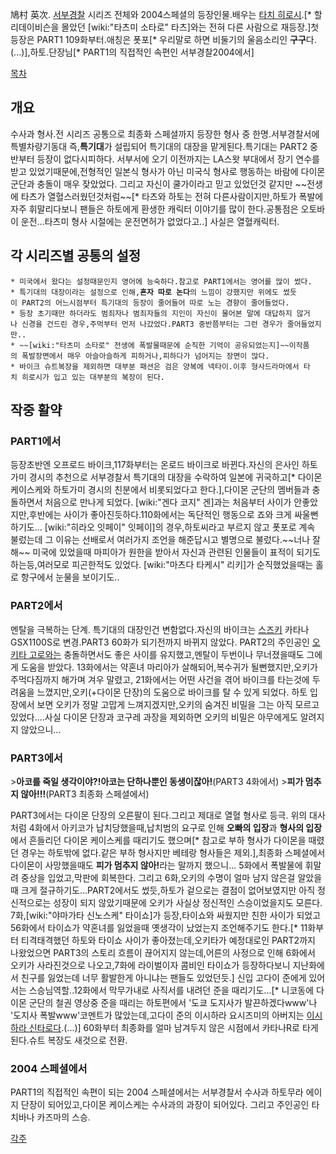 鳩村 英次. [[서부경찰]] 시리즈 전체와 2004스페셜의 등장인물.배우는 [[타치 히로시]].[* 할리데이비슨을 몰았던 [wiki:"타츠미 소타로" 타츠]와는 전혀 다른 사람으로 재등장.]첫 등장은 PART1 109화부터.애칭은 폿포[* 우리말로 하면 비둘기의 울음소리인 '''구구'''다.(...)],하토.단장님[* PART1의 직접적인 속편인 서부경찰2004에서]

[[목차]]

== 개요 ==
수사과 형사.전 시리즈 공통으로 최종화 스페셜까지 등장한 형사 중 한명.서부경찰서에 특별차량기동대 즉,'''특기대'''가 설립되어 특기대의 대장을 맡게된다.특기대는 PART2 중반부터 등장이 없다시피하다.
서부서에 오기 이전까지는 LA스왓 부대에서 장기 연수를 받고 있었기때문에,전형적인 일본식 형사가 아닌 미국식 형사로 행동하는 바람에 다이몬 군단과 충돌이 매우 잦았었다.
그리고 자신이 쿨가이라고 믿고 있었던것 같지만 ~~전생에 타츠가 열혈스러웠던것처럼~~[* 타츠와 하토는 전혀 다른사람이지만,하토가 폭발에 자주 휘말리다보니 팬들은 하토에게 환생한 캐릭터 이야기를 많이 한다.공통점은 오토바이 운전...타츠미 형사 시절에는 운전면허가 없었다고..] 사실은 열혈캐릭터.
== 각 시리즈별 공통의 설정 ==
 * 미국에서 왔다는 설정때문인지 영어에 능숙하다.참고로 PART1에서는 영어를 많이 썼다.
 * 특기대의 대장이라는 설정으로 인해,'''혼자 따로 논다'''의 느낌이 강했지만 위에도 썼듯이 PART2의 어느시점부터 특기대의 등장이 줄어들어 따로 노는 경향이 줄어들었다.
 * 등장 초기때만 하더라도 범죄자나 범죄자들의 지인이 자신이 물어본 말에 대답하지 않거나 신경을 건드린 경우,주먹부터 먼저 나갔었다.PART3 중반쯤부터는 그런 경우가 줄어들었지만..
 * ~~[wiki:"타츠미 소타로" 전생에 폭발물때문에 순직한 기억이 공유되었는지]~~이작품의 폭발장면에서 매우 아슬아슬하게 피하거나,피하다가 넘어지는 장면이 많다.
 * 바이크 슈트복장을 제외하면 대부분 패션은 검은 양복에 넥타이.이후 형사드라마에서 타치 히로시가 입고 있는 대부분의 복장이 된다.
== 작중 활약 ==
=== PART1에서 ===
등장초반엔 오프로드 바이크,117화부터는 온로드 바이크로 바뀐다.자신의 은사인 하토가미 경시의 추천으로 서부경찰서 특기대의 대장을 수락하여 일본에 귀국하고[* 다이몬 케이스케와 하토가미 경시의 친분에서 비롯되었다고 한다.],다이몬 군단의 멤버들과 충돌하면서 처음으로 만나게 되었다.
[wiki:"겐다 코지" 겐]과는 처음부터 사이가 안좋았지만,후반에는 사이가 좋아진듯하다.110화에서는 독단적인 행동으로 죠와 크게 싸울뻔하기도...
[wiki:"히라오 잇페이" 잇페이]의 경우,하토씨라고 부르지 않고 폿포로 계속 불렀는데 그 이유는 선배로서 여러가지 조언을 해준답시고 별명으로 불렀다.~~너나 잘해~~
미국에 있었을때 마피아가 원한을 받아서 자신과 관련된 인물들이 표적이 되기도 하는등,여러모로 피곤한적도 있었다.
[wiki:"마츠다 타케시" 리키]가 순직했었을때는 홀로 항구에서 눈물을 보이기도..
=== PART2에서 ===
멘탈을 극복하는 단계.
특기대의 대장인건 변함없다.자신의 바이크는 [[스즈키]] 카타나GSX1100S로 변경.PART3 60화가 되기전까지 바뀌지 않았다.
PART2의 주인공인 [[오키타 고로]]와는 충돌하면서도 좋은 사이를 유지했고,멘탈이 두번이나 무너졌을때도 그에게 도움을 받았다.
13화에서는 약혼녀 마리아가 살해되어,복수귀가 될뻔했지만,오키가 주먹다짐까지 해가며 겨우 말렸고,
21화에서는 어떤 사건을 겪어 바이크를 타는것에 두려움을 느꼈지만,오키(+다이몬 단장)의 도움으로 바이크를 탈 수 있게 되었다.
하토 입장에서 보면 오키가 정말 고맙게 느껴지겠지만,오키의 숨겨진 비밀을 그는 아직 모르고 있었다....사실 다이몬 단장과 코구레 과장을 제외하면 오키의 비밀은 아무에게도 알려지지 않았으니...
=== PART3에서 ===
>'''아코를 죽일 생각이야?!아코는 단하나뿐인 동생이잖아!'''(PART3 4화에서)
>'''피가 멈추지 않아!!!'''(PART3 최종화 스페셜에서)

PART3에서는 다이몬 단장의 오른팔이 된다.그리고 제대로 열혈 형사로 등극.
위의 대사처럼 4화에서 아키코가 납치당했을때,납치범의 요구로 인해 '''오빠의 입장'''과 '''형사의 입장'''에서 흔들리던 다이몬 케이스케를 때리기도 했으며[* 참고로 부하 형사가 다이몬을 때렸던 경우는 하토밖에 없다.같은 부하 형사지만 베테랑 형사들은 제외.],최종화 스페셜에서 다이몬이 사망했을때도 '''피가 멈추지 않아!'''라는 말까지 했으니...
5화에서 폭발물에 휘말려 중상을 입었고,막판에 회복한다.
그리고 6화,오키의 수명이 얼마 남지 않은걸 알았을때 크게 절규하기도...PART2에서도 썼듯,하토가 겉으로는 결점이 없어보였지만 아직 정신적으로는 성장이 되지 않았기때문에 오키가 사실상 정신적인 스승이었을지도 모른다.
7화,[wiki:"야마가타 신노스케" 타이쇼]가 등장,타이쇼와 싸웠지만 친한 사이가 되었고 56화에서 타이쇼가 약혼녀를 잃었을때 옛생각이 났었는지 조언해주기도 한다.[* 11화부터 티격태격했던 하토와 타이쇼 사이가 좋아졌는데,오키타가 예정대로인 PART2까지 나왔었으면 PART3의 스토리 흐름이 끊어지지 않는데,어른의 사정으로 인해 6화에서 오키가 사라진것으로 나오고,7화에 라이벌이자 콤비인 타이쇼가 등장하다보니 지난화에서 친구를 잃었는데 너무 활발한게 아니냐는 팬들도 있었던듯.]
신입 고다이 준에게 있어서는 스승님역할..12화에서 막무가내로 사직서를 내려던 준을 때리기도...[* 니코동에 다이몬 군단의 철권 영상중 준을 때리는 하토편에서 '도쿄 도지사가 발끈하겠다www'나 '도지사 폭발www'코멘트가 많았는데,고다이 준의 이시하라 요시즈미의 아버지는 [[이시하라 신타로]]다.(...)]
60화부터 최종화를 얼마 남겨두지 않은 시점에서 카타나R로 타게 된다.슈트 복장도 새것으로 전환.
=== 2004 스페셜에서 ===
PART1의 직접적인 속편이 되는 2004 스페셜에서는 서부경찰서 수사과 하토무라 에이지 단장이 되어있고,다이몬 케이스케는 수사과의 과장이 되어있다.
그리고 주인공인 타치바나 카즈마의 스승.

[[각주]]
